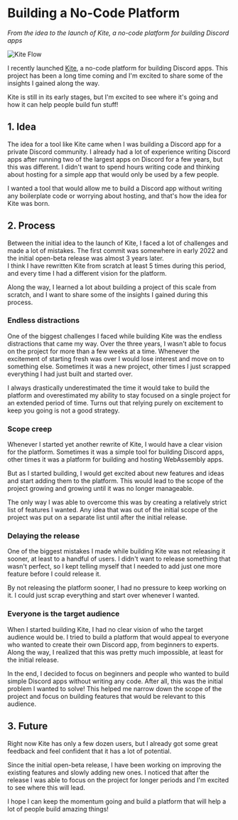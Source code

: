 <title>Building a No-Code Platform</title>

# Building a No-Code Platform

_From the idea to the launch of Kite, a no-code platform for building Discord apps_

<PostDate date="2024-10-08" />

![Kite Flow](/kite-flow.webp)

I recently launched [Kite](https://kite.onl), a no-code platform for building Discord apps. This project has been a long time coming and I'm excited to share some of the insights I gained along the way.

Kite is still in its early stages, but I'm excited to see where it's going and how it can help people build fun stuff!

## 1. Idea

The idea for a tool like Kite came when I was building a Discord app for a private Discord community.
I already had a lot of experience writing Discord apps after running two of the largest apps on Discord for a few years, but this was different.
I didn't want to spend hours writing code and thinking about hosting for a simple app that would only be used by a few people.

I wanted a tool that would allow me to build a Discord app without writing any boilerplate code or worrying about hosting, and that's how the idea for Kite was born.

## 2. Process

Between the initial idea to the launch of Kite, I faced a lot of challenges and made a lot of mistakes.
The first commit was somewhere in early 2022 and the initial open-beta release was almost 3 years later.  
I think I have rewritten Kite from scratch at least 5 times during this period, and every time I had a different vision for the platform.

Along the way, I learned a lot about building a project of this scale from scratch, and I want to share some of the insights I gained during this process.

### Endless distractions

One of the biggest challenges I faced while building Kite was the endless distractions that came my way.
Over the three years, I wasn't able to focus on the project for more than a few weeks at a time.
Whenever the excitement of starting fresh was over I would lose interest and move on to something else.
Sometimes it was a new project, other times I just scrapped everything I had just built and started over.

I always drastically underestimated the time it would take to build the platform and overestimated my ability to stay focused on a single project for an extended period of time.
Turns out that relying purely on excitement to keep you going is not a good strategy.

### Scope creep

Whenever I started yet another rewrite of Kite, I would have a clear vision for the platform.
Sometimes it was a simple tool for building Discord apps, other times it was a platform for building and hosting WebAssembly apps.

But as I started building, I would get excited about new features and ideas and start adding them to the platform.
This would lead to the scope of the project growing and growing until it was no longer manageable.

The only way I was able to overcome this was by creating a relatively strict list of features I wanted.
Any idea that was out of the initial scope of the project was put on a separate list until after the initial release.

### Delaying the release

One of the biggest mistakes I made while building Kite was not releasing it sooner, at least to a handful of users.
I didn't want to release something that wasn't perfect, so I kept telling myself that I needed to add just one more feature before I could release it.

By not releasing the platform sooner, I had no pressure to keep working on it. I could just scrap everything and start over whenever I wanted.

### Everyone is the target audience

When I started building Kite, I had no clear vision of who the target audience would be.
I tried to build a platform that would appeal to everyone who wanted to create their own Discord app, from beginners to experts.
Along the way, I realized that this was pretty much impossible, at least for the initial release.

In the end, I decided to focus on beginners and people who wanted to build simple Discord apps without writing any code.
After all, this was the initial problem I wanted to solve!
This helped me narrow down the scope of the project and focus on building features that would be relevant to this audience.

## 3. Future

Right now Kite has only a few dozen users, but I already got some great feedback and feel confident that it has a lot of potential.

Since the initial open-beta release, I have been working on improving the existing features and slowly adding new ones.
I noticed that after the release I was able to focus on the project for longer periods and I'm excited to see where this will lead.

I hope I can keep the momentum going and build a platform that will help a lot of people build amazing things!

